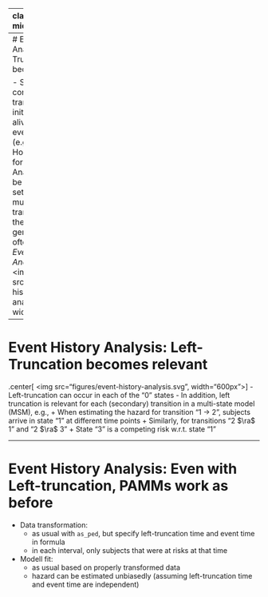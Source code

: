 
---
class: inverse, middle, center

.center[
.font120[
**3.3 Event-History Analysis**
]
]

<html>
  <div style=---float:left></div>
  <hr color='#005500' size=1px width=900pxpx>
</html>


---
# Event History Analysis: Left-Truncation becomes relevant

- So far we only considered transitions from the initial status (e.g., alive) to a single event of interest (e.g., death)
- However, methods for Lifetime Data Analysis can also be applied to settings with
multiple states and transitions between them
- This more general setting is often refered to as *Event History Analysis*
.center[
<img src="figures/event-history-analysis.svg", width="700px">
]


---
# Event History Analysis: Left-Truncation becomes relevant
.center[
<img src="figures/event-history-analysis.svg", width="600px">
]
- Left-truncation can occur in each of the "0" states
- In addition, left truncation is relevant for each (secondary) transition in a multi-state model (MSM), e.g.,
  + When estimating the hazard for transition "1 $\rightarrow$ 2", subjects arrive in state "1" at different time points
  + Similarly, for transitions "2 $\ra$ 1" and "2 $\ra$ 3"
  + State "3" is a competing risk w.r.t. state "1"
  
  
---
# Event History Analysis: Even with Left-truncation, PAMMs work as before

- Data transformation:
  + as usual with `as_ped`, but specify left-truncation time and event time in formula
  + in each interval, only subjects that were at risks at that time
- Modell fit:
  + as usual based on properly transformed data
  + hazard can be estimated unbiasedly (assuming left-truncation time and event time are independent)

